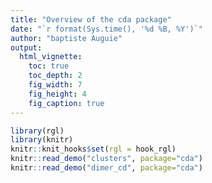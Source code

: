 ```yaml
---
title: "Overview of the cda package"
date: "`r format(Sys.time(), '%d %B, %Y')`"
author: "baptiste Auguie"
output:
  html_vignette:
    toc: true
    toc_depth: 2
    fig_width: 7
    fig_height: 4
    fig_caption: true
---
```


<!-- 
%\VignetteEngine{knitr::rmarkdown}
%\VignetteIndexEntry{overview}
-->

```r
library(rgl)
library(knitr)
knitr::knit_hooks$set(rgl = hook_rgl)
knitr::read_demo("clusters", package="cda")
knitr::read_demo("dimer_cd", package="cda")
```


```r
```

```r
```

```r
```

```r
```
